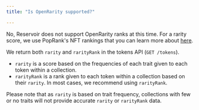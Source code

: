 ```yaml
---
title: "Is OpenRarity supported?"

---
```


No, Reservoir does not support OpenRarity ranks at this time. For a rarity score, we use PopRank's NFT rankings that you can learn more about [here](https://www.npmjs.com/package/@poprank/rankings).

We return both `rarity` and `rarityRank` in the tokens API (`GET /tokens`).

* `rarity` is a score based on the frequencies of each trait given to each token within a collection.
* `rarityRank` is a rank given to each token within a collection based on their `rarity`. In most cases, we recommend using `rarityRank`.

Please note that as `rarity` is based on trait frequency, collections with few or no traits will not provide accurate `rarity` or `rarityRank` data.
